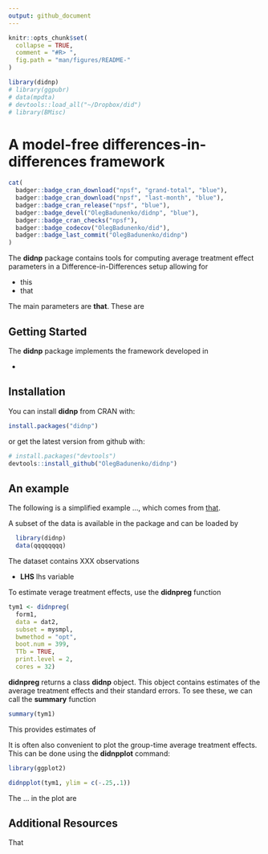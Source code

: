 ```yaml
---
output: github_document
---
```


<!-- README.md is generated from README.Rmd. Please edit that file -->

```r
knitr::opts_chunk$set(
  collapse = TRUE,
  comment = "#R> ",
  fig.path = "man/figures/README-"
)
```

```r
library(didnp)
# library(ggpubr)
# data(mpdta)
# devtools::load_all("~/Dropbox/did")
# library(BMisc)
```
# A model-free differences-in-differences framework

<!-- badges: start -->

```r
cat(
  badger::badge_cran_download("npsf", "grand-total", "blue"),
  badger::badge_cran_download("npsf", "last-month", "blue"),
  badger::badge_cran_release("npsf", "blue"),
  badger::badge_devel("OlegBadunenko/didnp", "blue"),
  badger::badge_cran_checks("npsf"),
  badger::badge_codecov("OlegBadunenko/did"),
  badger::badge_last_commit("OlegBadunenko/didnp")
)
```

<!-- badges: end -->

<!-- README.md is generated from README.Rmd. Please edit that file -->

The **didnp** package contains tools for computing average treatment effect parameters in a Difference-in-Differences setup allowing for

* this
* that

The main parameters are **that**.  These are 


## Getting Started

The **didnp** package implements the framework developed in

* 


## Installation

You can install **didnp** from CRAN with:

```r
install.packages("didnp")
```

or get the latest version from github with:

```r
# install.packages("devtools")
devtools::install_github("OlegBadunenko/didnp")
```

## An example

The following is a simplified example ...,  which comes from [that](https://elsevier.com/).

A subset of the data is available in the package and can be loaded by
```r
  library(didnp)
  data(qqqqqqqq)
```

The dataset contains XXX observations

* **LHS**  lhs variable

To estimate verage treatment effects, use the **didnpreg** function

```r
tym1 <- didnpreg(
  form1,
  data = dat2,
  subset = mysmpl,
  bwmethod = "opt",
  boot.num = 399,
  TTb = TRUE,
  print.level = 2,
  cores = 32)
```

**didnpreg** returns a class **didnp** object.  This object contains estimates of the average treatment effects and their standard errors.  To see these, we can call the **summary** function

```r
summary(tym1)
```

This provides estimates of 

It is often also convenient to plot the group-time average treatment effects.  This can be done using the **didnpplot** command:

```r
library(ggplot2)
```

```R
didnpplot(tym1, ylim = c(-.25,.1))
```

The ... in the plot are 

## Additional Resources

That 
